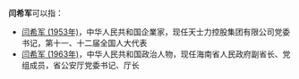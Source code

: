 '''闫希军'''可以指：
* [[闫希军_(1953年)|闫希军 (1953年)]]，中华人民共和国企業家，现任天士力控股集团有限公司党委书记，第十一、十二届全国人大代表
* [[闫希军_(1963年)|闫希军 (1963年)]]，中华人民共和国政治人物，现任海南省人民政府副省长、党组成员，省公安厅党委书记、厅长
{{Disambiguation|Xi|cat=三字闫姓人名消歧义}}